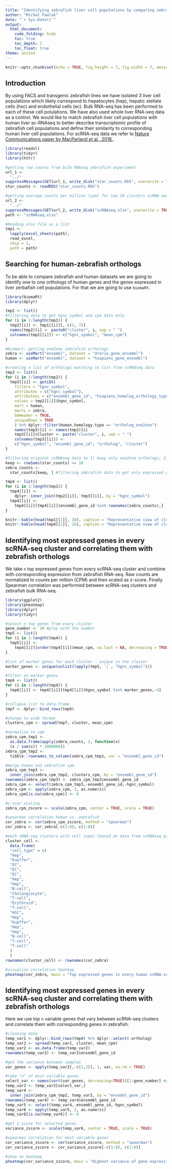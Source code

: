 ```yaml
---
title: "Identifying zebrafish liver cell populations by comparing zebrafish bulk RNA-seq to human scRNA-seq data"
author: "Michal Pawlak"
date: "`r Sys.Date()`"
output: 
  html_document:
    code_folding: hide
    toc: true
    toc_depth: 2
    toc_float: true
theme: united
---
```


```r
knitr::opts_chunk$set(echo = TRUE, fig.height = 7, fig.width = 7, message=FALSE, warning=FALSE, error = FALSE)
```

## Introduction

By using FACS and transgenic zebrafish lines we have isolated 3 liver cell populations which likely correspond to hepatocytes (hep), hepatic stellate cells (hsc) and endothelial cells (ec). Bulk RNA-seq has been performed to each of these cell polulations. We have also used whole liver RNA-seq data as a control. We would like to match zebrafish liver cell populations with human liver sc-RNAseq to better describe transcriptomic profile of zebrafish cell populations and define their similarity to corresponding human liver cell populations. For scRNA-seq data we refer to [Nature Communications paper by MacParland et al., 2018.](https://www.nature.com/articles/s41467-018-06318-7).

```r
library(readxl)
library(tidyr)
library(httr)

#getting raw counts from bulk RNAseq zebrafish experiment
url_1 <-
  "../"
suppressMessages(GET(url_1, write_disk("star_counts.RDS", overwrite = TRUE)))
star_counts <- readRDS("star_counts.RDS")

#getting average counts per million (cpm) for top 20 clusters scRNA-seq (downloaded from Nature Comm paper)
url_2 <-
  "../"
suppressMessages(GET(url_2, write_disk("scRNAseq.xlsx", overwrite = TRUE)))
path <- "scRNAseq.xlsx"

#Reading xlsx file as a list
tmp1 <-
  lapply(excel_sheets(path),
  read_excel,
  skip = 1,
  path = path)
```

## Searching for human-zebrafish orthologs

To be able to compare zebrafish and human datasets we are going to identify one to one orthologs of human genes and the genes expressed in liver zerbafish cell populations. For that we are going to use `biomaRt`.

```r
library(biomaRt)
library(dplyr)

tmp2 <- list()
#filtering data to get hgnc symbol and cpm data only
for (i in 1:length(tmp1)) {
  tmp2[[i]] <- tmp1[[i]][, c(1, 7)]
  names(tmp2)[i] <- paste0("cluster", i, sep = " ")
  colnames(tmp2[[i]]) <- c("hgnc_symbol", "mean_cpm")
}

#biomart: getting one2one zebrafish orthologs
zebra <- useMart("ensembl", dataset = "drerio_gene_ensembl")
human <- useMart("ensembl", dataset = "hsapiens_gene_ensembl")

#creating a list of orthologs matching to list from scRNAseq data
tmp3 <- list()
for (i in 1:length(tmp2)) {
  tmp3[[i]] <- getLDS(
    filters = "hgnc_symbol",
    attributes = c("hgnc_symbol"),
    attributesL = c("ensembl_gene_id", "hsapiens_homolog_orthology_type"),
    values = tmp2[[1]]$hgnc_symbol,
    mart = human,
    martL = zebra,
    bmHeader = TRUE,
    uniqueRows = TRUE
    ) %>% dplyr::filter(Human.homology.type == "ortholog_one2one")
    names(tmp3)[i] <- names(tmp2)[i]
    tmp3[[i]]$Cluster <- paste("cluster", i, sep = " ")
    colnames(tmp3[[i]]) <-
    c("hgnc_symbol", "ensembl_gene_id", "ortholog", "cluster")
}

#filtering original scRNAseq data to 1) keep only one2one orthologs; 2) ensembl_gene_id present in zebrafish liver data
keep <- rowSums(star_counts) >= 10
zebra_counts <-
  star_counts[keep, ] #filtering zebrafish data to get only expressed genes

tmp4 <- list()
for (i in 1:length(tmp1)) {
  tmp4[[i]] <-
    dplyr::inner_join(tmp2[[i]], tmp3[[i]], by = "hgnc_symbol")
  tmp4[[i]] <-
    tmp4[[i]][tmp4[[i]]$ensembl_gene_id %in% rownames(zebra_counts),]
}

knitr::kable(head(tmp1[[1]], 10), caption = "Representative view of cluster 1 liver scRNA-seq")
knitr::kable(head(tmp4[[1]], 10), caption = "Representative view of cluster's 1 one2one human-zebrafish orthologs")
```

## Identifying most expressed genes in every scRNA-seq cluster and correlating them with zebrafish orthologs

We take `n` top expressed genes from every scRNA-seq cluster and combine with corresponding expression from zebrafish RNA-seq. Raw counts are normalized to counts per million (CPM) and then scaled as z-score. Finally Spearman correlation was performed between scRNA-seq clusters and zebrafish bulk RNA-seq.

```r
library(ggplot2)
library(pheatmap)
library(dplyr)
library(tidyr)

#select n top genes from every cluster
gene_number <- 20 #play with the number
tmp5 <- list()
for (i in 1:length(tmp4)) {
  tmp5[[i]] <-
    tmp4[[i]][order(tmp4[[i]]$mean_cpm, na.last = NA, decreasing = TRUE)[1:gene_number],-4]
}

#list of marker genes for each cluster - unique in the cluster 
marker_genes <- unique(unlist(lapply(tmp5, `[`, "hgnc_symbol")))

#filter on marker genes
tmp6 <- list()
for (i in 1:length(tmp4)) {
  tmp6[[i]] <- tmp4[[i]][tmp4[[i]]$hgnc_symbol %in% marker_genes,-4]
}

#collapse list to data.frame
tmp7 <- dplyr::bind_rows(tmp6)

#change to wide format
clusters_cpm <- spread(tmp7, cluster, mean_cpm)

#normalize to cpm
zebra_cpm_tmp1 <-
  as.data.frame(apply(zebra_counts, 2, function(x)
  (x / sum(x)) * 1000000))
zebra_cpm_tmp2 <-
  tibble::rownames_to_column(zebra_cpm_tmp1, var = "ensembl_gene_id")

#merge human and zebrafish cpm
zebra_cpm_tmp3 <-
  inner_join(zebra_cpm_tmp2, clusters_cpm, by = "ensembl_gene_id")
rownames(zebra_cpm_tmp3) <- zebra_cpm_tmp3$ensembl_gene_id
zebra_cpm <- select(zebra_cpm_tmp3,-ensembl_gene_id,-hgnc_symbol)
zebra_cpm <- apply(zebra_cpm, 2, as.numeric)
zebra_cpm[is.na(zebra_cpm)] <- 0

#z-scor scaling
zebra_cpm_zscore <- scale(zebra_cpm, center = TRUE, scale = TRUE)

#spearman correlation human vs. zebrafish
cor_zebra <- cor(zebra_cpm_zscore, method = "spearman")
cor_zebra <- cor_zebra[-c(1:8), c(1:8)]

#math sRNA-seq clusters with cell types (based on data from scRNAseq paper)
cluster_cell <-
  data.frame(
  "cell_type" = c(
  "Hep",
  "Kupffer",
  "EC",
  "EC",
  "EC",
  "Hep",
  "Hep",
  "B-cell",
  "Cholangiocyte",
  "T-cell",
  "Erythroid",
  "T-cell",
  "HSC",
  "Hep",
  "Kupffer",
  "Hep",
  "Hep",
  "B-cell",
  "T-cell",
  "T-cell"
  )
  )
rownames(cluster_cell) <- rownames(cor_zebra)

#visualize correlation heatmap
pheatmap(cor_zebra, main = "Top expressed genes in every human scRNA-seq cluster", clustering_distance_rows = "euclidean", annotation_row = cluster_cell)
```


## Identifying most expressed genes in every scRNA-seq cluster and correlating them with zebrafish orthologs

Here we use top `n` variable genes that vary between scRNA-seq clusters and correlate them with corresponding genes in zebrafish.

```r

#cleaning data
temp_var1 <- dplyr::bind_rows(tmp4) %>% dplyr::select(-ortholog)
temp_var2 <- spread(temp_var1, cluster, mean_cpm)
temp_var2 <- as.data.frame(temp_var2)
rownames(temp_var2) <- temp_var2$ensembl_gene_id

#get the variance between samples
var_genes <- apply(temp_var2[,-c(1,2)], 1, var, na.rm = TRUE)

#take "n" of most variable genes
select_var <- names(sort(var_genes, decreasing=TRUE))[1:gene_number] #play with number
temp_var3 <- temp_var2[select_var,]
temp_var4 <-
  inner_join(zebra_cpm_tmp2, temp_var3, by = "ensembl_gene_id")
rownames(temp_var4) <- temp_var4$ensembl_gene_id
temp_var5 <- select(temp_var4,-ensembl_gene_id,-hgnc_symbol)
temp_var6 <- apply(temp_var5, 2, as.numeric)
temp_var6[is.na(temp_var6)] <- 0

#get z_score for selected genes
variance_zscore <- scale(temp_var6, center = TRUE, scale = TRUE)

#spearman correlation for most variable genes
cor_variance_zscore <- cor(variance_zscore, method = "spearman")
cor_variance_zscore <- cor_variance_zscore[-c(1:8), c(1:8)]

#show on heatmap
pheatmap(cor_variance_zscore, main = "Highest variance of gene expression in human scRNA-seq clusters", clustering_distance_rows = "euclidean", annotation_row = cluster_cell)
```
